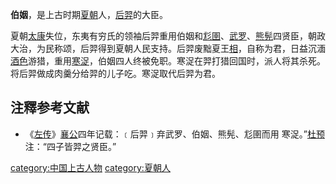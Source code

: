 '''伯姻'''，是上古时期[[夏朝|夏朝]]人，[[后羿_(夏朝)|后羿]]的大臣。

夏朝[[太康_(夏朝)|太康]]失位，东夷有穷氏的领袖后羿重用伯姻和[[尨圉|尨圉]]、[[武罗_(夏朝)|武罗]]、[[熊髡|熊髡]]四贤臣，朝政大治，为民称颂，后羿得到夏朝人民支持。后羿废黜夏王[[相_(夏朝)|相]]，自称为君，日益沉湎[[酒|酒]][[色|色]]游猎，重用[[寒浞|寒浞]]，伯姻四人终被免职。寒浞在羿打猎回国时，派人将其杀死。将后羿做成肉羹分给羿的儿子吃。寒浞取代后羿为君。

== 注釋参考文献 ==
*《[[左传|左传]]》[[鲁襄公|襄公]]四年记载：﹝后羿﹞弃武罗、伯姻、熊髡、尨圉而用 寒浞。”[[杜预|杜预]]注：“四子皆羿之贤臣。”

[[category:中国上古人物|category:中国上古人物]]
[[category:夏朝人|category:夏朝人]]